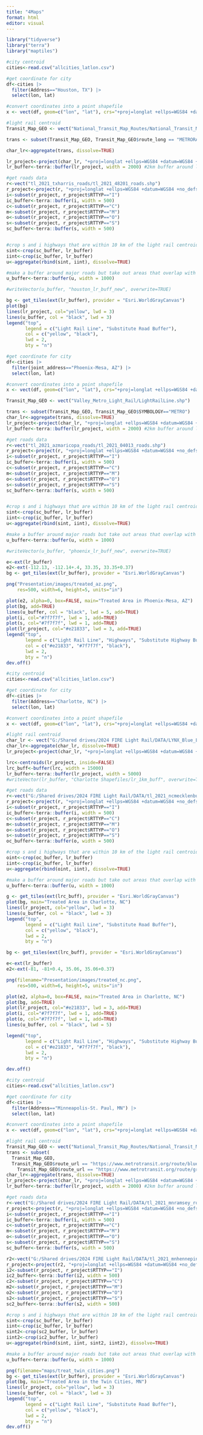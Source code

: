 ```yaml
---
title: "4Maps"
format: html
editor: visual
---
```


```r
library("tidyverse")
library("terra")
library("maptiles")
```

```r
#city centroid
cities<-read.csv("allcities_latlon.csv")

#get coordinate for city
df<-cities |>
  filter(Address=="Houston, TX") |>
  select(lon, lat)

#convert coordinates into a point shapefile
x <- vect(df, geom=c("lon", "lat"), crs="+proj=longlat +ellps=WGS84 +datum=WGS84 +no_defs ")

#light rail centroid
Transit_Map_GEO <- vect("National_Transit_Map_Routes/National_Transit_Map_Routes.shp")

trans <- subset(Transit_Map_GEO, Transit_Map_GEO$route_long == "METRORAIL RED LINE")

char_lr<-aggregate(trans, dissolve=TRUE)

lr_project<-project(char_lr, "+proj=longlat +ellps=WGS84 +datum=WGS84 +no_defs ")
lr_buffer<-terra::buffer(lr_project, width = 2000) #2km buffer around light rail

#get roads data
r<-vect("tl_2021_txharris_roads/tl_2021_48201_roads.shp")
r_project<-project(r, "+proj=longlat +ellps=WGS84 +datum=WGS84 +no_defs ")
i<-subset(r_project, r_project$RTTYP=="I")
ic_buffer<-terra::buffer(i, width = 500)
c<-subset(r_project, r_project$RTTYP=="C")
m<-subset(r_project, r_project$RTTYP=="M")
o<-subset(r_project, r_project$RTTYP=="O")
s<-subset(r_project, r_project$RTTYP=="S")
sc_buffer<-terra::buffer(s, width = 500)


#crop s and i highways that are within 10 km of the light rail centroid
sint<-crop(sc_buffer, lr_buffer)
iint<-crop(ic_buffer, lr_buffer)
u<-aggregate(rbind(sint, iint), dissolve=TRUE)

#make a buffer around major roads but take out areas that overlap with the light rail
u_buffer<-terra::buffer(u, width = 1000)

#writeVector(u_buffer, "houston_lr_buff_new", overwrite=TRUE)
```

```r
bg <- get_tiles(ext(lr_buffer), provider = "Esri.WorldGrayCanvas")
plot(bg)
lines(lr_project, col="yellow", lwd = 3)
lines(u_buffer, col = "black", lwd = 3)
legend("top", 
       legend = c("Light Rail Line", "Substitute Road Buffer"),  
       col = c("yellow", "black"),    
       lwd = 2,
       bty = "n")
```

```r
#get coordinate for city
df<-cities |>
  filter(joint_address=="Phoenix-Mesa, AZ") |>
  select(lon, lat)

#convert coordinates into a point shapefile
x <- vect(df, geom=c("lon", "lat"), crs="+proj=longlat +ellps=WGS84 +datum=WGS84 +no_defs ")

Transit_Map_GEO <- vect("Valley_Metro_Light_Rail/LightRailLine.shp")

trans <- subset(Transit_Map_GEO, Transit_Map_GEO$SYMBOLOGY=="METRO")
char_lr<-aggregate(trans, dissolve=TRUE)
lr_project<-project(char_lr, "+proj=longlat +ellps=WGS84 +datum=WGS84 +no_defs ")
lr_buffer<-terra::buffer(lr_project, width = 2000) #2km buffer around light rail

#get roads data
r<-vect("tl_2021_azmaricopa_roads/tl_2021_04013_roads.shp")
r_project<-project(r, "+proj=longlat +ellps=WGS84 +datum=WGS84 +no_defs ")
i<-subset(r_project, r_project$RTTYP=="I")
ic_buffer<-terra::buffer(i, width = 500)
c<-subset(r_project, r_project$RTTYP=="C")
m<-subset(r_project, r_project$RTTYP=="M")
o<-subset(r_project, r_project$RTTYP=="O")
s<-subset(r_project, r_project$RTTYP=="S")
sc_buffer<-terra::buffer(s, width = 500)


#crop s and i highways that are within 10 km of the light rail centroid
sint<-crop(sc_buffer, lr_buffer)
iint<-crop(ic_buffer, lr_buffer)
u<-aggregate(rbind(sint, iint), dissolve=TRUE)

#make a buffer around major roads but take out areas that overlap with the light rail
u_buffer<-terra::buffer(u, width = 1000)

#writeVector(u_buffer, "phoenix_lr_buff_new", overwrite=TRUE)
```

```r

e<-ext(lr_buffer)
e2<-ext(-112.13, -112.14+.4, 33.35, 33.35+0.37)
bg <- get_tiles(ext(lr_buffer), provider = "Esri.WorldGrayCanvas")

png("Presentation/images/treated_az.png", 
    res=500, width=6, height=5, units="in")

plot(e2, alpha=0, box=FALSE, main="Treated Area in Phoenix-Mesa, AZ")
plot(bg, add=TRUE)
lines(u_buffer, col = "black", lwd = 5, add=TRUE)
plot(i, col="#7f7f7f", lwd = 1, add=TRUE)
plot(s, col="#7f7f7f", lwd = 1, add=TRUE)
plot(lr_project, col="#e21833", lwd = 3, add=TRUE)
legend("top", 
       legend = c("Light Rail Line", "Highways", "Substitute Highway Buffers"),  
       col = c("#e21833", "#7f7f7f", "black"),    
       lwd = 2,
       bty = "n")
dev.off()
```

```r
#city centroid
cities<-read.csv("allcities_latlon.csv")

#get coordinate for city
df<-cities |>
  filter(Address=="Charlotte, NC") |>
  select(lon, lat)

#convert coordinates into a point shapefile
x <- vect(df, geom=c("lon", "lat"), crs="+proj=longlat +ellps=WGS84 +datum=WGS84 +no_defs ")

#light rail centroid
char_lr <- vect("G:/Shared drives/2024 FIRE Light Rail/DATA/LYNX_Blue_Line_Route")
char_lr<-aggregate(char_lr, dissolve=TRUE)
lr_project<-project(char_lr, "+proj=longlat +ellps=WGS84 +datum=WGS84 +no_defs ")

lrc<-centroids(lr_project, inside=FALSE)
lrc_buff<-buffer(lrc, width = 15000)
lr_buffer<-terra::buffer(lr_project, width = 5000)
#writeVector(lr_buffer, "Charlotte Shapefiles/lr_1km_buff", overwrite=TRUE)

#get roads data
r<-vect("G:/Shared drives/2024 FIRE Light Rail/DATA/tl_2021_ncmecklenburg_roads")
r_project<-project(r, "+proj=longlat +ellps=WGS84 +datum=WGS84 +no_defs ")
i<-subset(r_project, r_project$RTTYP=="I")
ic_buffer<-terra::buffer(i, width = 500)
c<-subset(r_project, r_project$RTTYP=="C")
m<-subset(r_project, r_project$RTTYP=="M")
o<-subset(r_project, r_project$RTTYP=="O")
s<-subset(r_project, r_project$RTTYP=="S")
oc_buffer<-terra::buffer(o, width = 500)

#crop s and i highways that are within 10 km of the light rail centroid
oint<-crop(oc_buffer, lr_buffer)
iint<-crop(ic_buffer, lr_buffer)
u<-aggregate(rbind(oint, iint), dissolve=TRUE)

#make a buffer around major roads but take out areas that overlap with the light rail
u_buffer<-terra::buffer(u, width = 1000)
```

```r
g <- get_tiles(ext(lrc_buff), provider = "Esri.WorldGrayCanvas")
plot(bg, main="Treated Area in Charlotte, NC")
lines(lr_project, col="yellow", lwd = 3)
lines(u_buffer, col = "black", lwd = 3)
legend("top", 
       legend = c("Light Rail Line", "Substitute Road Buffer"),  
       col = c("yellow", "black"),    
       lwd = 2,
       bty = "n")
```

```r
bg <- get_tiles(ext(lrc_buff), provider = "Esri.WorldGrayCanvas")

e<-ext(lr_buffer)
e2<-ext(-81, -81+0.4, 35.06, 35.06+0.37)

png(filename="Presentation/images/treated_nc.png", 
    res=500, width=6, height=5, units="in")

plot(e2, alpha=0, box=FALSE, main="Treated Area in Charlotte, NC")
plot(bg, add=TRUE)
plot(lr_project, col="#e21833", lwd = 3, add=TRUE)
plot(i, col="#7f7f7f", lwd = 1, add=TRUE)
plot(o, col="#7f7f7f", lwd = 1, add=TRUE)
lines(u_buffer, col = "black", lwd = 5)

legend("top", 
       legend = c("Light Rail Line", "Highways", "Substitute Highway Buffers"),  
       col = c("#e21833", "#7f7f7f", "black"),    
       lwd = 2,
       bty = "n")

dev.off()
```

```r
#city centroid
cities<-read.csv("allcities_latlon.csv")

#get coordinate for city
df<-cities |>
  filter(Address=="Minneapolis-St. Paul, MN") |>
  select(lon, lat)

#convert coordinates into a point shapefile
x <- vect(df, geom=c("lon", "lat"), crs="+proj=longlat +ellps=WGS84 +datum=WGS84 +no_defs ")

#light rail centroid
Transit_Map_GEO <- vect("National_Transit_Map_Routes/National_Transit_Map_Routes.shp")
trans <- subset(
  Transit_Map_GEO, 
  Transit_Map_GEO$route_url == "https://www.metrotransit.org/route/blue" | 
    Transit_Map_GEO$route_url == "https://www.metrotransit.org/route/green")
char_lr<-aggregate(trans, dissolve=TRUE)
lr_project<-project(char_lr, "+proj=longlat +ellps=WGS84 +datum=WGS84 +no_defs ")
lr_buffer<-terra::buffer(lr_project, width = 2000) #2km buffer around light rail

#get roads data
r<-vect("G:/Shared drives/2024 FIRE Light Rail/DATA/tl_2021_mnramsey_roads")
r_project<-project(r, "+proj=longlat +ellps=WGS84 +datum=WGS84 +no_defs ")
i<-subset(r_project, r_project$RTTYP=="I")
ic_buffer<-terra::buffer(i, width = 500)
c<-subset(r_project, r_project$RTTYP=="C")
m<-subset(r_project, r_project$RTTYP=="M")
o<-subset(r_project, r_project$RTTYP=="O")
s<-subset(r_project, r_project$RTTYP=="S")
sc_buffer<-terra::buffer(s, width = 500)

r2<-vect("G:/Shared drives/2024 FIRE Light Rail/DATA/tl_2021_mnhennepin_roads")
r_project<-project(r2, "+proj=longlat +ellps=WGS84 +datum=WGS84 +no_defs ")
i2<-subset(r_project, r_project$RTTYP=="I")
ic2_buffer<-terra::buffer(i2, width = 500)
c2<-subset(r_project, r_project$RTTYP=="C")
m2<-subset(r_project, r_project$RTTYP=="M")
o2<-subset(r_project, r_project$RTTYP=="O")
s2<-subset(r_project, r_project$RTTYP=="S")
sc2_buffer<-terra::buffer(s2, width = 500)

#crop s and i highways that are within 10 km of the light rail centroid
sint<-crop(sc_buffer, lr_buffer)
iint<-crop(ic_buffer, lr_buffer)
sint2<-crop(sc2_buffer, lr_buffer)
iint2<-crop(ic2_buffer, lr_buffer)
u<-aggregate(rbind(sint, iint, sint2, iint2), dissolve=TRUE)

#make a buffer around major roads but take out areas that overlap with the light rail
u_buffer<-terra::buffer(u, width = 1000)

```

```r
png(filename="maps/treat_twin_cities.png")
bg <- get_tiles(ext(lr_buffer), provider = "Esri.WorldGrayCanvas")
plot(bg, main="Treated Area in the Twin Cities, MN")
lines(lr_project, col="yellow", lwd = 3)
lines(u_buffer, col = "black", lwd = 3)
legend("top", 
       legend = c("Light Rail Line", "Substitute Road Buffer"),  
       col = c("yellow", "black"),    
       lwd = 2,
       bty = "n")
dev.off()
```
